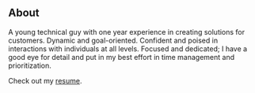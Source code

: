 ## About

A young technical guy with one year experience in creating solutions for customers. Dynamic and goal-oriented. Confident and poised in interactions with individuals at all levels. Focused and dedicated; I have a good eye for detail and put in my best effort in time management and prioritization.

Check out my [resume](https://rishabkumar.tk).
